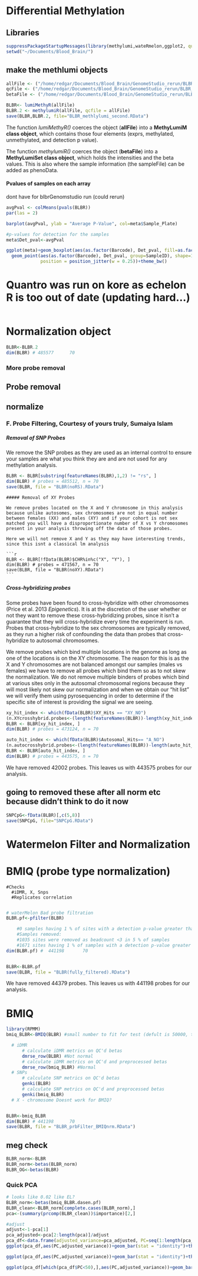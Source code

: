 Differential Methylation
========================================================

## Libraries
```r
suppressPackageStartupMessages(library(methylumi,wateRmelon,ggplot2, quietly = TRUE))
setwd("~/Documents/Blood_Brain/")
```


## make the methlumi objects
```r
allFile <- ("/home/redgar/Documents/Blood_Brain/GenomeStudio_rerun/BLBR_alldat.txt") 
qcFile <- ("/home/redgar/Documents/Blood_Brain/GenomeStudio_rerun/BLBR_QC.txt")
betaFile <- ("/home/redgar/Documents/Blood_Brain/GenomeStudio_rerun/BLBR_avgbeta.txt") 

BLBR<- lumiMethyR(allFile)
BLBR.2 <- methylumiR(allFile, qcfile = allFile)
save(BLBR,BLBR.2, file="BLBR_methlylumi_second.RData")
```


The function *lumiMethyR()* coerces the object (**allFile**) into a **MethyLumiM class object**, which contains those four elements (exprs, methylated, unmethylated, and detection p value).

The function *methylumiR()* coerces the object (**betaFile**) into a **MethyLumiSet class object**, which holds the intensities and the beta values.  This is also where the sample information (the sampleFile) can be added as phenoData.


#### Pvalues of samples on each array

dont have for blbrGenomstudio run (could rerun)
```r
avgPval <- colMeans(pvals(BLBR))
par(las = 2)

barplot(avgPval, ylab = "Average P-Value", col=meta$Sample_Plate) 

#p-values for detection for the samples
meta$Det_pval<-avgPval

ggplot(meta)+geom_boxplot(aes(as.factor(Barcode), Det_pval, fill=as.factor(Barcode)))+
  geom_point(aes(as.factor(Barcode), Det_pval, group=SampleID), shape=19, color="grey70",
             position = position_jitter(w = 0.25))+theme_bw()
```


# Quantro was run on kore as echelon R is too out of date (updating hard...)
```r
```



# Normalization object
```r
BLBR<-BLBR.2
dim(BLBR) # 485577      70 
```

### More probe removal

## Probe removal
## normalize


### F. Probe Filtering, Courtesy of yours truly, Sumaiya Islam 

##### Removal of SNP Probes
We remove the SNP probes as they are used as an internal control to ensure your samples are what you think they are and are not used for any methylation analysis.


```r
BLBR <- BLBR[substring(featureNames(BLBR),1,2) != "rs", ]
dim(BLBR) # probes = 485512, n = 70
save(BLBR, file = "BLBR(noRS).RData") 
```

    ##### Removal of XY Probes
    
    We remove probes located on the X and Y chromosome in this analysis because unlike autosomes, sex chromosomes are not in equal number between females (XX) and males (XY) and if your cohort is not sex matched you will have a disproportionate number of X vs Y chromosomes present in your analysis throwing off the data of those probes.
    
    Here we will not remove X and Y as they may have interesting trends, since this isnt a classical lm analysis
    
    ```r
    BLBR <- BLBR[!fData(BLBR)$CHR%in%c("X", "Y"), ]
    dim(BLBR) # probes = 471567, n = 70
    save(BLBR, file = "BLBR(noXY).RData")
    ```

##### Cross-hybridizing probes

Some probes have been found to cross-hybridize with other chromosomes (Price et al. 2013 *Epigenetics*).  It is at the discretion of the user whether or not they want to remove these cross-hybridizing probes, since it isn't a guarantee that they will cross-hybridize every time the experiment is run.  Probes that cross-hybridize to the sex chromosomes are typically removed, as they run a higher risk of confounding the data than probes that cross-hybridize to autosomal chromosomes.  

We remove probes which bind multiple locations in the genome as long as one of the locations is on the XY chromosome. The reason for this is as the X and Y chromosomes are not balanced amongst our samples (males vs females) we have to remove all probes which bind them so as to not skew the normalization. We do not remove multiple binders of probes which bind at various sites only in the autosomal chromosomal regions because they will most likely not skew our normalization and when we obtain our "hit list" we will verify them using pyrosequencing in order to determine if the specific site of interest is providing the signal we are seeing.

```r
xy_hit_index <- which(fData(BLBR)$XY_Hits == "XY_NO")
(n.XYcrosshybrid.probes<-(length(featureNames(BLBR))-length(xy_hit_index)))
BLBR <- BLBR[xy_hit_index, ] 
dim(BLBR) # probes = 473124, n = 70

auto_hit_index <- which(fData(BLBR)$Autosomal_Hits== "A_NO")
(n.autocrosshybrid.probes<-(length(featureNames(BLBR))-length(auto_hit_index)))
BLBR <- BLBR[auto_hit_index, ] 
dim(BLBR) # probes = 443575, n = 70


```

We have removed 42002 probes. This leaves us with 443575 probes for our analysis.


## going to removed these after all norm etc because didn't think to do it now
```r
SNPCpG<-fData(BLBR)[,c(5,8)]
save(SNPCpG, file="SNPCpG.RData")
```




# Watermelon Filter and Normalization
# BMIQ (probe type normalization)
    #Checks
      #iDMR, X, Snps
      #Replicates correlation
      
```r
# waterMelon Bad probe filtration
BLBR.pf<-pfilter(BLBR)

    #0 samples having 1 % of sites with a detection p-value greater than 0.05 were removed 
    #Samples removed:  
    #1035 sites were removed as beadcount <3 in 5 % of samples 
    #1671 sites having 1 % of samples with a detection p-value greater than 0.05 were removed 
dim(BLBR.pf) #  441198       70 


BLBR<-BLBR.pf
save(BLBR, file = "BLBR(fully_filtered).RData")
```

We have removed 44379 probes. This leaves us with 441198 probes for our analysis.


# BMIQ
```r
library(RPMM)
bmiq_BLBR<-BMIQ(BLBR) #small number to fit for test (defult is 50000, tested with nfit=100)

  # iDMR
      # calculate iDMR metrics on QC'd betas
      dmrse_row(BLBR) #Not normal
      # calculate iDMR metrics on QC'd and preprocessed betas
      dmrse_row(bmiq_BLBR) #Normal
  # SNPs
      # calculate SNP metrics on QC'd betas
      genki(BLBR)
      # calculate SNP metrics on QC'd and preprocessed betas
      genki(bmiq_BLBR)
  # X - chromosome Doesnt work for BMIQ?


BLBR<-bmiq_BLBR
dim(BLBR) # 441198      70 
save(BLBR, file = "BLBR_prbFilter_BMIQnrm.RData")
```

## meg check
```r
BLBR_norm<-BLBR
BLBR_norm<-betas(BLBR_norm)
BLBR_OG<-betas(BLBR)
```








### Quick PCA
```r
# looks like 0.02 like EL?
BLBR_norm<-betas(bmiq_BLBR.dasen.pf)
BLBR_clean<-BLBR_norm[complete.cases(BLBR_norm),]
pca<-(summary(prcomp(BLBR_clean))$importance)[2,]

#adjust
adjust<-1-pca[1]
pca_adjusted<-pca[2:length(pca)]/adjust
pca_df<-data.frame(adjusted_variance=pca_adjusted, PC=seq(1:length(pca_adjusted)))
ggplot(pca_df,aes(PC,adjusted_variance))+geom_bar(stat = "identity")+theme_bw()

ggplot(pca_df,aes(PC,adjusted_variance))+geom_bar(stat = "identity")+theme_bw()

ggplot(pca_df[which(pca_df$PC<50),],aes(PC,adjusted_variance))+geom_bar(stat = "identity")+theme_bw()
```